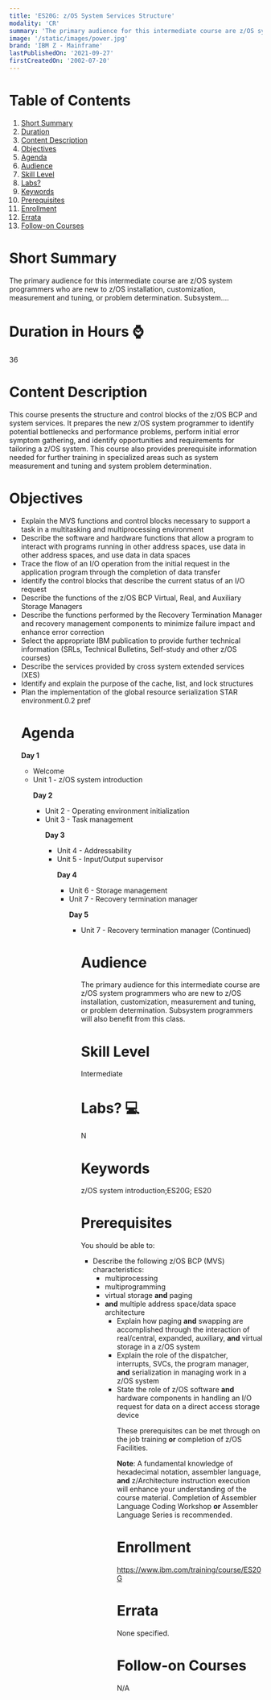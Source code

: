 ```yaml
---
title: 'ES20G: z/OS System Services Structure'
modality: 'CR'
summary: 'The primary audience for this intermediate course are z/OS system programmers who are new to z/OS installation, customization, measurement and tuning, or problem determination. Subsystem....'
image: '/static/images/power.jpg'
brand: 'IBM Z - Mainframe'
lastPublishedOn: '2021-09-27'
firstCreatedOn: '2002-07-20'
---
```

# Table of Contents
1.  [Short Summary](#short-summary)
2.  [Duration](#duration-in-hours-)
3.  [Content Description](#content-description)
4.  [Objectives](#objectives)
5.  [Agenda](#agenda)
6.  [Audience](#audience)
7.  [Skill Level](#skill-level)
8.  [Labs?](#labs-)
9.  [Keywords](#keywords)
10. [Prerequisites](#prerequisites)
11. [Enrollment](#enrollment)
12. [Errata](#errata)
13. [Follow-on Courses](#follow-on-courses)

# Short Summary
The primary audience for this intermediate course are z/OS system programmers who are new to z/OS installation, customization, measurement and tuning, or problem determination. Subsystem....

# Duration in Hours ⌚
36

# Content Description
<p>This course presents the structure and control blocks of the z/OS BCP and system services. It prepares the new z/OS system programmer to identify potential bottlenecks and performance problems, perform initial error symptom gathering, and identify opportunities and requirements for tailoring a z/OS system. This course also provides prerequisite information needed for further training in specialized areas such as system measurement and tuning and system problem determination.</p>

# Objectives
<ul />
	<li />Explain the MVS functions and control blocks necessary to support a task in a multitasking and multiprocessing environment
	<li />Describe the software and hardware functions that allow a program to interact with programs running in other address spaces, use data in other address spaces, and use data in data spaces
	<li />Trace the flow of an I/O operation from the initial request in the application program through the completion of data transfer
	<li />Identify the control blocks that describe the current status of an I/O request
	<li />Describe the functions of the z/OS BCP Virtual, Real, and Auxiliary Storage Managers
	<li />Describe the functions performed by the Recovery Termination Manager and recovery management components to minimize failure impact and enhance error correction
	<li />Select the appropriate IBM publication to provide further technical information (SRLs, Technical Bulletins, Self-study and other z/OS courses)
	<li />Describe the services provided by cross system extended services (XES)
	<li />Identify and explain the purpose of the cache, list, and lock structures
	<li />Plan the implementation of the global resource serialization STAR environment.0.2 pref


# Agenda
<p><strong>Day 1</strong></p><ul /><li />Welcome<li />Unit 1 - z/OS system introduction<p><strong>Day 2</strong></p><ul /><li />Unit 2 - Operating environment initialization<li />Unit 3 - Task management<p><strong>Day 3</strong></p><ul /><li />Unit 4 - Addressability<li />Unit 5 - Input/Output supervisor<p><strong>Day 4</strong></p><ul /><li />Unit 6 - Storage management<li />Unit 7 - Recovery termination manager<p><strong>Day 5</strong></p><ul /><li />Unit 7 - Recovery termination manager (Continued)

# Audience
<p>The primary audience for this intermediate course are z/OS system programmers who are new to z/OS installation, customization, measurement and tuning, or problem determination. Subsystem programmers will also benefit from this class.</p>

# Skill Level
Intermediate        

# Labs? 💻
N

# Keywords
z/OS system introduction;ES20G; ES20

# Prerequisites
<p>You should be able to:</p>

<ul />
	<li />Describe the following z/OS BCP (MVS) characteristics:
	<ul />
		<li />multiprocessing
		<li />multiprogramming
		<li />virtual storage <strong>and</strong> paging
		<li /><strong>and</strong> multiple address space/data space architecture
	
	


<ul />
	<li />Explain how paging <strong>and</strong> swapping are accomplished through the interaction of real/central, expanded, auxiliary, <strong>and</strong> virtual storage in a z/OS system
	<li />Explain the role of the dispatcher, interrupts, SVCs, the program manager, <strong>and</strong> serialization in managing work in a z/OS system
	<li />State the role of z/OS software <strong>and</strong> hardware components in handling an I/O request for data on a direct access storage device


<p>These prerequisites can be met through on the job training <strong>or</strong> completion of z/OS Facilities.</p>

<p><strong>Note</strong>: A fundamental knowledge of hexadecimal notation, assembler language, <strong>and</strong> z/Architecture instruction execution will enhance your understanding of the course material. Completion of Assembler Language Coding Workshop <strong>or</strong> Assembler Language Series is recommended.</p>

# Enrollment
https://www.ibm.com/training/course/ES20G

# Errata
None specified.

# Follow-on Courses
N/A

